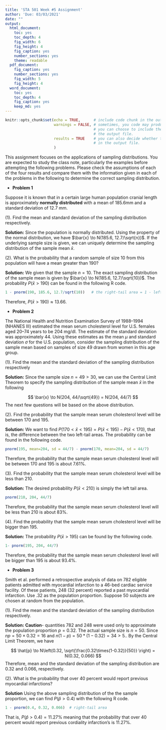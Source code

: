 ---
title: 'STA 501 Week #5 Assignment'
author: 'Due: 03/03/2021'
date: ""
output:
  html_document: 
    toc: yes
    toc_depth: 4
    fig_width: 6
    fig_height: 4
    fig_caption: yes
    number_sections: yes
    theme: readable
  pdf_document: 
    fig_caption: yes
    number_sections: yes
    fig_width: 5
    fig_height: 4
  word_document: 
    toc: yes
    toc_depth: 4
    fig_caption: yes
    keep_md: yes
---

<style type="text/css">
h1.title {
  font-size: 20px;
  color: DarkRed;
  text-align: center;
}
h4.author { /* Header 4 - and the author and data headers use this too  */
    font-size: 18px;
  font-family: "Times New Roman", Times, serif;
  color: DarkRed;
  text-align: center;
}
h4.date { /* Header 4 - and the author and data headers use this too  */
  font-size: 18px;
  font-family: "Times New Roman", Times, serif;
  color: DarkBlue;
  text-align: center;
}
h1 { /* Header 3 - and the author and data headers use this too  */
    font-size: 22px;
    font-family: "Times New Roman", Times, serif;
    color: darkred;
    text-align: center;
}
h2 { /* Header 3 - and the author and data headers use this too  */
    font-size: 18px;
    font-family: "Times New Roman", Times, serif;
    color: navy;
    text-align: left;
}

h3 { /* Header 3 - and the author and data headers use this too  */
    font-size: 15px;
    font-family: "Times New Roman", Times, serif;
    color: navy;
    text-align: left;
}

h4 { /* Header 4 - and the author and data headers use this too  */
    font-size: 18px;
    font-family: "Times New Roman", Times, serif;
    color: darkred;
    text-align: left;
}
</style>

```{r setup, include=FALSE}

knitr::opts_chunk$set(echo = TRUE,      # include code chunk in the output file
                      warnings = FALSE, # sometimes, you code may produce warning messages,
                                        # you can choose to include the warning messages in
                                        # the output file. 
                      results = TRUE    # you can also decide whether to include the output
                                        # in the output file.
                      )  
```


This assignment focuses on the applications of sampling distributions. You are expected to study the class note, particularly the examples before attempting the following problems. Please check the assumptions of each of the four results and compare them with the information given in each of the problems in the following to determine the correct sampling distribution.


* **Problem 1**

Suppose it is known that in a certain large human population cranial length is approximately
**normally distributed** with a mean of 185.6mm and a standard deviation of 12.7 mm.

(1). Find the mean and standard deviation of the sampling distribution respectively.

**Solution:** Since the population is normally distributed. Using the property of the normal distribution, we have 
$\bar{x} \to N(185.6, 12.7/\sqrt{n})$. If the underlying sample size is given, we can uniquely determine the sampling distribution of the sample mean $\bar{x}$.

(2). What is the probability that a random sample of size 10 from this population will have a
mean greater than 190?

**Solution:**  We given that the sample $n = 10$. The exact sampling distribution of the sample mean is given by
$\bar{x} \to N(185.6, 12.7/\sqrt{10})$.  The probability $P(\bar{x} > 190)$ can be found in the following R code.

```{r}
1 - pnorm(190, 185.6, 12.7/sqrt(10))   # the right-tail area = 1 - left-tail area
```

Therefore, $P(\bar{x} > 190) \approx 13.66%$. 



* **Problem 2**

The National Health and Nutrition Examination Survey of 1988–1994 (NHANES III) estimated the mean serum cholesterol level for U.S. females aged 20–74 years to be 204 mg/dl. The estimate of the standard deviation was approximately 44. Using these estimates as the mean $\mu$ and standard deviation $\sigma$ for the U.S. population, consider the sampling distribution of the sample mean based on samples of size 49 drawn from women in this age group. 

(1). Find the mean and the standard deviation of the sampling distribution respectively 

**Solution:** Since the sample size $n = 49 > 30$, we can use the Central Limit Theorem to specify the sampling distribution of the sample mean $\bar{x}$ in the following

$$
\bar{x} \to N(204, 44/\sqrt{49}) = N(204, 44/7)
$$
The next few questions will be based on the above distribution.


(2). Find the probability that the sample mean serum cholesterol level will be between 170 and 195.

**Solution:** We want to find $P(170 < \bar{x} < 195) = P(\bar{x} < 195) - P(\bar{x} < 170)$, that is, the difference between the two left-tail areas. The probability can be found in the following code.

```{r}
pnorm(195, mean=204, sd = 44/7) - pnorm(170, mean=204, sd = 44/7)
```

Therefore, the probability that the sample mean serum cholesterol level will be between 170 and 195 is about $7.61\%$.


(3). Find the probability that the sample mean serum cholesterol level will be less than 210.

**Solution:** The desired probability $P(\bar{x} < 210)$ is simply the left tail area.

```{r}
pnorm(210, 204, 44/7)
```

Therefore, the probability that the sample mean serum cholesterol level will be less than 210 is about $83\%$.


(4). Find the probability that the sample mean serum cholesterol level will be bigger than 195.

**Solution:** The probability $P(\bar{x} > 195)$ can be found by the following code.

```{r}
1- pnorm(195, 204, 44/7)
```
Therefore, the probability that the sample mean serum cholesterol level will be bigger than 195 is about $93.4\%$.


* **Problem 3**

Smith et al. performed a retrospective analysis of data on 782 eligible patients admitted with
myocardial infarction to a 46-bed cardiac service facility. Of these patients, 248 (32 percent) reported a past myocardial infarction. Use .32 as the population proportion. Suppose 50 subjects are chosen at random from the population. 

(1). Find the mean and the standard deviation of the sampling distribution respectively. 

**Solution:** **Caution**- quantities 782 and 248 were used only to approximate the population proportion $p=0.32$. The actual sample size is $n = 50$. Since $np = 50\times 0.32 = 16$ and $n(1-p) = 50*(1-0.32) = 34 > 5.$. By the Central Limit Theorem, we have 

$$
\hat{p} \to N\left(0.32, \sqrt{\frac{0.32\times(1-0.32)}{50}} \right) = N(0.32, 0.066)
$$
Therefore, mean and the standard deviation of the sampling distribution are 0.32 and 0.066, respectively.

(2). What is the probability that over 40 percent would report previous myocardial infarctions?

**Solution** Using the above sampling distribution of the the sample proportion, we can find $P(\hat{p} > 0.4)$ with the following R code.

```{r}
1 - pnorm(0.4, 0.32, 0.066)  # right-tail area
```

That is, $P(\hat{p} > 0.4) = 11.27\%$ meaning that the probability that over 40 percent would report previous cordiality infarction's is $11.27\%$.




